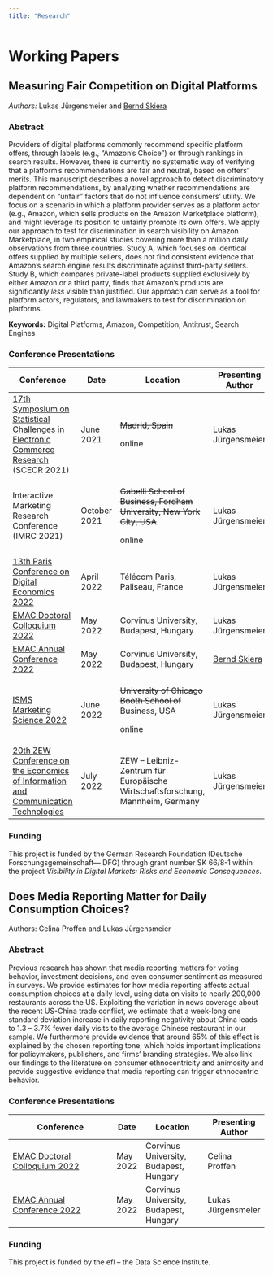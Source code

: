 ```yaml
---
title: "Research"
---
```


# Working Papers

## Measuring Fair Competition on Digital Platforms

*Authors:* Lukas Jürgensmeier and [Bernd Skiera](https://www.marketing.uni-frankfurt.de/abteilungen/marketing/professoren/skiera/prof-dr-bernd-skiera.html)

### Abstract

Providers of digital platforms commonly recommend specific platform offers, through labels (e.g., "Amazon's Choice") or through rankings in search results. However, there is currently no systematic way of verifying that a platform's recommendations are fair and neutral, based on offers' merits. This manuscript describes a novel approach to detect discriminatory platform recommendations, by analyzing whether recommendations are dependent on "unfair" factors that do not influence consumers' utility. We focus on a scenario in which a platform provider serves as a platform actor (e.g., Amazon, which sells products on the Amazon Marketplace platform), and might leverage its position to unfairly promote its own offers. We apply our approach to test for discrimination in search visibility on Amazon Marketplace, in two empirical studies covering more than a million daily observations from three countries. Study A, which focuses on identical offers supplied by multiple sellers, does not find consistent evidence that Amazon's search engine results discriminate against third-party sellers. Study B, which compares private-label products supplied exclusively by either Amazon or a third party, finds that Amazon's products are significantly *less* visible than justified. Our approach can serve as a tool for platform actors, regulators, and lawmakers to test for discrimination on platforms.

**Keywords:** Digital Platforms, Amazon, Competition, Antitrust, Search Engines

### Conference Presentations

+------------------------------------------------------------------------------------------------------------------------------------------------------------------------------------------------------------------------------------------------------------------------------------+--------------+--------------------------------------------------------------------------------+---------------------------------------------------------------------------------------------------------------------------+
| Conference                                                                                                                                                                                                                                                                         | Date         | Location                                                                       | Presenting Author                                                                                                         |
+====================================================================================================================================================================================================================================================================================+==============+================================================================================+===========================================================================================================================+
| [17th Symposium on Statistical Challenges in Electronic Commerce Research](https://web.archive.org/web/20210507005842/http://www.scecr.org/) (SCECR 2021)                                                                                                                          | June 2021    | ~~Madrid, Spain~~                                                              | Lukas Jürgensmeier                                                                                                        |
|                                                                                                                                                                                                                                                                                    |              |                                                                                |                                                                                                                           |
|                                                                                                                                                                                                                                                                                    |              | online                                                                         |                                                                                                                           |
+------------------------------------------------------------------------------------------------------------------------------------------------------------------------------------------------------------------------------------------------------------------------------------+--------------+--------------------------------------------------------------------------------+---------------------------------------------------------------------------------------------------------------------------+
| Interactive Marketing Research Conference (IMRC 2021)                                                                                                                                                                                                                              | October 2021 | ~~Gabelli School of Business, Fordham University, New York City, USA~~         | Lukas Jürgensmeier                                                                                                        |
|                                                                                                                                                                                                                                                                                    |              |                                                                                |                                                                                                                           |
|                                                                                                                                                                                                                                                                                    |              | online                                                                         |                                                                                                                           |
+------------------------------------------------------------------------------------------------------------------------------------------------------------------------------------------------------------------------------------------------------------------------------------+--------------+--------------------------------------------------------------------------------+---------------------------------------------------------------------------------------------------------------------------+
| [13th Paris Conference on Digital Economics 2022](https://sites.google.com/view/parisdigitaleconomics/conference/conference)                                                                                                                                                       | April 2022   | Télécom Paris, Paliseau, France                                                | Lukas Jürgensmeier                                                                                                        |
+------------------------------------------------------------------------------------------------------------------------------------------------------------------------------------------------------------------------------------------------------------------------------------+--------------+--------------------------------------------------------------------------------+---------------------------------------------------------------------------------------------------------------------------+
| [EMAC Doctoral Colloquium 2022](https://www.uni-corvinus.hu/ind/emac2022)                                                                                                                                                                                                          | May 2022     | Corvinus University, Budapest, Hungary                                         | Lukas Jürgensmeier                                                                                                        |
+------------------------------------------------------------------------------------------------------------------------------------------------------------------------------------------------------------------------------------------------------------------------------------+--------------+--------------------------------------------------------------------------------+---------------------------------------------------------------------------------------------------------------------------+
| [EMAC Annual Conference 2022](https://www.uni-corvinus.hu/ind/emac2022)                                                                                                                                                                                                            | May 2022     | Corvinus University, Budapest, Hungary                                         | [Bernd Skiera](https://www.marketing.uni-frankfurt.de/abteilungen/marketing/professoren/skiera/prof-dr-bernd-skiera.html) |
+------------------------------------------------------------------------------------------------------------------------------------------------------------------------------------------------------------------------------------------------------------------------------------+--------------+--------------------------------------------------------------------------------+---------------------------------------------------------------------------------------------------------------------------+
| [ISMS Marketing Science 2022](https://www.chicagobooth.edu/research/kilts/events/isms-marketing-science-conference)                                                                                                                                                                | June 2022    | ~~University of Chicago Booth School of Business, USA~~                        | Lukas Jürgensmeier                                                                                                        |
|                                                                                                                                                                                                                                                                                    |              |                                                                                |                                                                                                                           |
|                                                                                                                                                                                                                                                                                    |              | online                                                                         |                                                                                                                           |
+------------------------------------------------------------------------------------------------------------------------------------------------------------------------------------------------------------------------------------------------------------------------------------+--------------+--------------------------------------------------------------------------------+---------------------------------------------------------------------------------------------------------------------------+
| [20th ZEW Conference on the Economics of Information and Communication Technologies](https://www.zew.de/en/events-and-professional-training/detail/20th-zew-conference-on-the-economics-of-information-and-communication-technologies/3723?cHash=ad35d0cb7616bc26ea8d6603c5c1cd55) | July 2022    | ZEW -- Leibniz-Zentrum für Europäische Wirtschaftsforschung, Mannheim, Germany | Lukas Jürgensmeier                                                                                                        |
+------------------------------------------------------------------------------------------------------------------------------------------------------------------------------------------------------------------------------------------------------------------------------------+--------------+--------------------------------------------------------------------------------+---------------------------------------------------------------------------------------------------------------------------+

### Funding

This project is funded by the German Research Foundation (Deutsche Forschungsgemeinschaft--- DFG) through grant number SK 66/8-1 within the project *Visibility in Digital Markets: Risks and Economic Consequences*.

## Does Media Reporting Matter for Daily Consumption Choices?

Authors: Celina Proffen and Lukas Jürgensmeier

### Abstract

Previous research has shown that media reporting matters for voting behavior, investment decisions, and even consumer sentiment as measured in surveys. We provide estimates for how media reporting affects actual consumption choices at a daily level, using data on visits to nearly 200,000 restaurants across the US. Exploiting the variation in news coverage about the recent US-China trade conflict, we estimate that a week-long one standard deviation increase in daily reporting negativity about China leads to 1.3 -- 3.7% fewer daily visits to the average Chinese restaurant in our sample. We furthermore provide evidence that around 65% of this effect is explained by the chosen reporting tone, which holds important implications for policymakers, publishers, and firms' branding strategies. We also link our findings to the literature on consumer ethnocentricity and animosity and provide suggestive evidence that media reporting can trigger ethnocentric behavior.

### Conference Presentations

| Conference                                                                | Date     | Location                               | Presenting Author  |
|---------------------------------------------------------------------------|----------|----------------------------------------|--------------------|
| [EMAC Doctoral Colloquium 2022](https://www.uni-corvinus.hu/ind/emac2022) | May 2022 | Corvinus University, Budapest, Hungary | Celina Proffen     |
| [EMAC Annual Conference 2022](https://www.uni-corvinus.hu/ind/emac2022)   | May 2022 | Corvinus University, Budapest, Hungary | Lukas Jürgensmeier |

### Funding

This project is funded by the efl -- the Data Science Institute.
